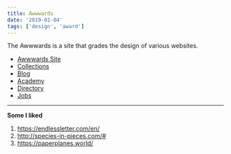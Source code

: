 ```yaml
---
title: Awwwards
date: '2019-01-04'
tags: ['design', 'award']
---
```


The Awwwards is a site that grades the design of various websites. 

* [Awwwards Site](https://www.awwwards.com/websites/)
* [Collections](https://www.awwwards.com/collections/)
* [Blog](https://www.awwwards.com/blog/)
* [Academy](https://www.awwwards.com/academy/)
* [Directory](https://www.awwwards.com/directory/)
* [Jobs](https://www.awwwards.com/jobs/)

***

**Some I liked**

1. https://endlessletter.com/en/
2. http://species-in-pieces.com/#
3. https://paperplanes.world/

